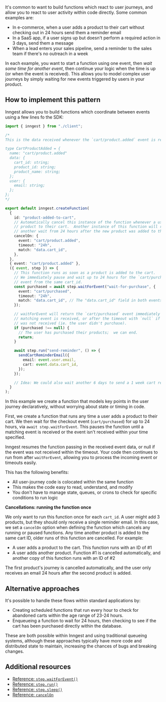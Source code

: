 It's common to want to build functions which react to user journeys, and allow you to react to user activity within code directly.  Some common examples are:

- In e-commerce, when a user adds a product to their cart without checking out in 24 hours send them a reminder email
- In a SaaS app, if a user signs up but doesn't perform a required action in 3 days, send them a message
- When a lead enters your sales pipeline, send a reminder to the sales team if there's no outreach in a week

In each example, you want to start a function using one event, then _wait some time for another event_, then continue your logic when the time is up (or when the event is received). This allows you to model complex user journeys by simply waiting for new events triggered by users in your product.

## How to implement this pattern

Inngest allows you to build functions which coordinate between events using a few lines fo the SDK:

```typescript
import { inngest } from "./client";

/*
This is the data received whenever the `cart/product.added` event is received:

type CartProductAdded = {
  name: "cart/product.added"
  data: {
    cart_id: string;
    product_id: string;
    product_name: string;
  };
  user: {
    email: string;
  };
};
*/

export default inngest.createFunction(
  {
    id: "product-added-to-cart",
    // Automatically cancel this instance of the function whenever a user adds another
    // product to their cart.  Another instance of this function will run and schedule
    // another wait from 24 hours after the new product was added to their cart.
    cancelOn: {
      event: "cart/product.added",
      timeout: "24h",
      match: "data.cart_id",
    },
  },
  { event: "cart/product.added" },
  ({ event, step }) => {
    // This function runs as soon as a product is added to the cart.
    // We immediately pause and wait up to 24 hours for the `cart/purchased`
    // event from the same cart_id.
    const purchased = await step.waitForEvent("wait-for-purchase", {
      event: "cart/purchased",
      timeout: "24h",
      match: "data.cart_id", // The "data.cart_id" field in both events must match.
    });

    // waitForEvent will return the `cart/purchased` event immediately when the
    // matching event is received, or after the timeout with `null` if the event
    // was not received (ie. the user didn't purchase).
    if (purchased !== null) {
      // The user has purchased their products;  we can end.
      return;
    }

    await step.run("send-reminder", () => {
      sendCartReminderEmail({
        email: event.user.email,
        cart: event.data.cart_id,
      });
    });

    // Idea: We could also wait another 6 days to send a 1 week cart reminder
  }
);
```

In this example we create a function that models key points in the user journey declaratively, without worrying about state or timing in code.

First, we create a function that runs any time a user adds a product to their cart.  We then wait for the checkout event (`cart/purchased`) for up to 24 hours, via `await step.waitForEvent`.  This pauses the function until a matching event is received or the event isn't received within your time specified.

Inngest resumes the function passing in the received event data, or null if the event was not received within the timeout.  Your code then continues to run from after `waitForEvent`, allowing you to process the incoming event or timeouts easily.

This has the following benefits:

- All user-journey code is colocated within the same function
- This makes the code easy to read, understand, and modify
- You don't have to manage state, queues, or crons to check for specific conditions to run logic

**Cancellations: running the function once**

We only want to run this function once for each `cart_id`.  A user might add 3 products, but they should only receive a single reminder email.  In this case, we set a `cancelOn` option when defining the function which cancels any running or paused functions.  Any time another product is added to the same cart ID, older runs of this function are cancelled.  For example:

- A user adds a product to the cart.  This function runs with an ID of #1
- A user adds another product.  Function #1 is cancelled automatically, and another copy of this function runs with an ID of #2

The first product's journey is cancelled automatically, and the user only receives an email 24 hours after the second product is added.

## Alternative approaches

It's possible to handle these flows within standard applications by:

- Creating scheduled functions that run every hour to check for abandoned carts within the age range of 23-24 hours.
- Enqueueing a function to wait for 24 hours, then checking to see if the cart has been purchased directly within the database.

These are both possible within Inngest and using traditional queueing systems, although these approaches typically have more code and distributed state to maintain, increasing the chances of bugs and breaking changes.


## Additional resources

- [Reference: `step.waitForEvent()`](/docs/reference/functions/step-wait-for-event)
- [Reference: `step.run()`](/docs/reference/functions/step-run)
- [Reference: `step.sleep()`](/docs/reference/functions/step-sleep)
- [Reference: `cancelOn`](/docs/functions/cancellation)
